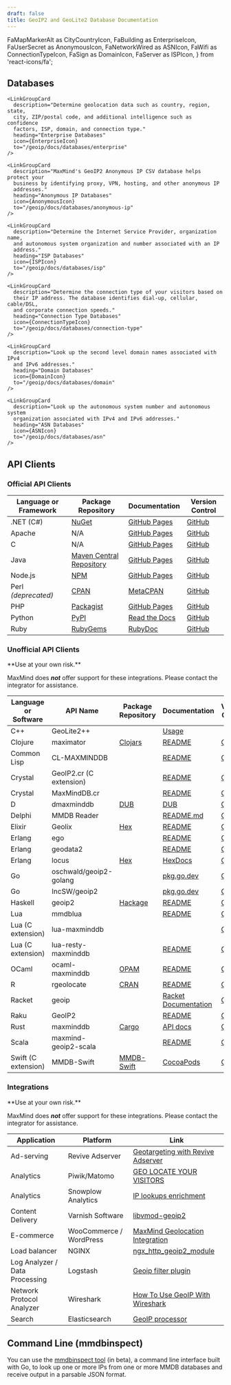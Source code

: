 ```yaml
---
draft: false
title: GeoIP2 and GeoLite2 Database Documentation
---
```


  FaMapMarkerAlt as CityCountryIcon,
  FaBuilding as EnterpriseIcon,
  FaUserSecret as AnonymousIcon,
  FaNetworkWired as ASNIcon,
  FaWifi as ConnectionTypeIcon,
  FaSign as DomainIcon,
  FaServer as ISPIcon,
 } from 'react-icons/fa';

## Databases

<LinkGroupContainer>
  <LinkGroup>
    <LinkGroupCard
      description="Determine the country, subdivisions (regions), city, and
      postal code associated with IPv4 and IPv6 addresses worldwide."
      heading="City and Country Databases"
      icon={CityCountryIcon}
      to="/geoip/docs/databases/city-and-country"
    />

    <LinkGroupCard
      description="Determine geolocation data such as country, region, state,
      city, ZIP/postal code, and additional intelligence such as confidence
      factors, ISP, domain, and connection type."
      heading="Enterprise Databases"
      icon={EnterpriseIcon}
      to="/geoip/docs/databases/enterprise"
    />

    <LinkGroupCard
      description="MaxMind's GeoIP2 Anonymous IP CSV database helps protect your
      business by identifying proxy, VPN, hosting, and other anonymous IP
      addresses."
      heading="Anonymous IP Databases"
      icon={AnonymousIcon}
      to="/geoip/docs/databases/anonymous-ip"
    />

    <LinkGroupCard
      description="Determine the Internet Service Provider, organization name,
      and autonomous system organization and number associated with an IP
      address."
      heading="ISP Databases"
      icon={ISPIcon}
      to="/geoip/docs/databases/isp"
    />

    <LinkGroupCard
      description="Determine the connection type of your visitors based on
      their IP address. The database identifies dial-up, cellular, cable/DSL,
      and corporate connection speeds."
      heading="Connection Type Databases"
      icon={ConnectionTypeIcon}
      to="/geoip/docs/databases/connection-type"
    />

    <LinkGroupCard
      description="Look up the second level domain names associated with IPv4
      and IPv6 addresses."
      heading="Domain Databases"
      icon={DomainIcon}
      to="/geoip/docs/databases/domain"
    />

    <LinkGroupCard
      description="Look up the autonomous system number and autonomous system
      organization associated with IPv4 and IPv6 addresses."
      heading="ASN Databases"
      icon={ASNIcon}
      to="/geoip/docs/databases/asn"
    />
  </LinkGroup>
</LinkGroupContainer>

## API Clients
### Official API Clients

| Language or Framework | Package Repository                                                                                                            | Documentation                                              | Version Control                                    |
| --------------------- | ----------------------------------------------------------------------------------------------------------------------------- | ---------------------------------------------------------- | -------------------------------------------------- |
| .NET (C#)             | [NuGet](https://www.nuget.org/packages/MaxMind.GeoIP2/)                                                                       | [GitHub Pages](https://maxmind.github.io/GeoIP2-dotnet/)   | [GitHub](https://github.com/maxmind/GeoIP2-dotnet) |
| Apache                | N/A                                                                                                                           | [GitHub Pages](http://maxmind.github.io/mod_maxminddb/)    | [GitHub](https://github.com/maxmind/mod_maxminddb) |
| C                     | N/A                                                                                                                           | [GitHub Pages](http://maxmind.github.io/libmaxminddb/)     | [GitHub](https://github.com/maxmind/libmaxminddb)  |
| Java                  | [Maven Central Repository](https://search.maven.org/#search%7Cga%7C1%7Cg%3A%22com.maxmind.geoip2%22%20AND%20a%3A%22geoip2%22) | [GitHub Pages](https://maxmind.github.io/GeoIP2-java/)     | [GitHub](https://github.com/maxmind/GeoIP2-java)   |
| Node.js               | [NPM](https://npmjs.com/package/@maxmind/geoip2-node)                                                                         | [GitHub Pages](https://maxmind.github.io/GeoIP2-node/)     | [GitHub](https://github.com/maxmind/GeoIP2-node)   |
| Perl *(deprecated)*   | [CPAN](https://metacpan.org/release/GeoIP2)                                                                                   | [MetaCPAN](https://metacpan.org/release/GeoIP2)            | [GitHub](https://github.com/maxmind/GeoIP2-perl)   |
| PHP                   | [Packagist](https://packagist.org/packages/geoip2/geoip2)                                                                     | [GitHub Pages](https://maxmind.github.io/GeoIP2-php/)      | [GitHub](https://github.com/maxmind/GeoIP2-php)    |
| Python                | [PyPI](https://pypi.python.org/pypi/geoip2)                                                                                   | [Read the Docs](https://geoip2.readthedocs.org/en/latest/) | [GitHub](https://github.com/maxmind/GeoIP2-python) |
| Ruby                  | [RubyGems](https://rubygems.org/gems/maxmind-geoip2)                                                                          | [RubyDoc](https://www.rubydoc.info/gems/maxmind-geoip2)    | [GitHub](https://github.com/maxmind/GeoIP2-ruby)   |

### Unofficial API Clients

<Alert type="warning">
  **Use at your own risk.**

  MaxMind does ***not*** offer support for these integrations. Please contact
  the integrator for assistance.
</Alert>

| Language or Software | API Name                | Package Repository                                                    | Documentation                                                                      | Version Control                                              |
| -------------------- | ----------------------- | --------------------------------------------------------------------- | ---------------------------------------------------------------------------------- | ------------------------------------------------------------ |
| C++                  | GeoLite2++              |                                                                       | [Usage](https://www.ccoderun.ca/GeoLite2++/api/usage.html)                         |                                                              |
| Clojure              | maximator               | [Clojars](https://clojars.org/com.oscaro/maximator)                   | [README](https://github.com/oscaro/maximator/blob/master/README.md)                | [GitHub](https://github.com/oscaro/maximator)                |
| Common Lisp          | CL-MAXMINDDB            |                                                                       | [README](https://github.com/turtle-bazon/cl-maxminddb/blob/hg/README.md)           | [GitHub](https://github.com/turtle-bazon/cl-maxminddb)       |
| Crystal              | GeoIP2.cr (C extension) |                                                                       | [README](https://github.com/delef/geoip2.cr/blob/master/README.md)                 | [GitHub](https://github.com/delef/geoip2.cr)                 |
| Crystal              | MaxMindDB.cr            |                                                                       | [README](https://github.com/delef/maxminddb.cr/blob/master/README.md)              | [GitHub](https://github.com/delef/maxminddb.cr)              |
| D                    | dmaxminddb              | [DUB](https://code.dlang.org/packages/dmaxminddb)                     | [DUB](https://code.dlang.org/packages/dmaxminddb)                                  | [GitHub](https://github.com/maxpoulin64/dmaxminddb)          |
| Delphi               | MMDB Reader             |                                                                       | [README.md](https://github.com/optinsoft/MMDBReader/blob/master/README.md)         | [GitHub](https://github.com/optinsoft/MMDBReader)            |
| Elixir               | Geolix                  | [Hex](https://hex.pm/packages/geolix)                                 | [README](https://github.com/mneudert/geolix/blob/master/README.md)                 | [GitHub](https://github.com/mneudert/geolix)                 |
| Erlang               | ego                     |                                                                       | [README](https://github.com/jflatow/ego/blob/master/README)                        | [GitHub](https://github.com/jflatow/ego/tree/master)         |
| Erlang               | geodata2                |                                                                       | [README](https://github.com/brigadier/geodata2/blob/master/README.md)              | [GitHub](https://github.com/brigadier/geodata2)              |
| Erlang               | locus                   | [Hex](https://hex.pm/packages/locus)                                  | [HexDocs](https://hexdocs.pm/locus/)                                               | [GitHub](https://github.com/g-andrade/locus)                 |
| Go                   | oschwald/geoip2-golang  |                                                                       | [pkg.go.dev](https://pkg.go.dev/github.com/oschwald/geoip2-golang?tab=doc)         | [GitHub](https://github.com/oschwald/geoip2-golang)          |
| Go                   | IncSW/geoip2            |                                                                       | [pkg.go.dev](https://pkg.go.dev/github.com/IncSW/geoip2?tab=doc)                   | [GitHub](https://github.com/IncSW/geoip2)                    |
| Haskell              | geoip2                  | [Hackage](https://hackage.haskell.org/package/geoip2)                 | [README](https://github.com/ondrap/geoip2/blob/master/README.md)                   | [GitHub](https://github.com/ondrap/geoip2)                   |
| Lua                  | mmdblua                 |                                                                       | [README](https://github.com/daurnimator/mmdblua/blob/master/README.md)             | [GitHub](https://github.com/daurnimator/mmdblua)             |
| Lua (C extension)    | lua-maxminddb           |                                                                       |                                                                                    | [GitHub](https://github.com/fabled/lua-maxminddb)            |
| Lua (C extension)    | lua-resty-maxminddb     |                                                                       | [README](https://github.com/anjia0532/lua-resty-maxminddb/blob/master/README.md)   | [GitHub](https://github.com/anjia0532/lua-resty-maxminddb)   |
| OCaml                | ocaml-maxminddb         | [OPAM](https://opam.ocaml.org/packages/maxminddb/maxminddb.0.5/)      | [README](https://github.com/fxfactorial/ocaml-maxminddb/blob/master/README.md)     | [GitHub](https://github.com/fxfactorial/ocaml-maxminddb)     |
| R                    | rgeolocate              | [CRAN](https://cran.r-project.org/web/packages/rgeolocate/index.html) | [README](https://github.com/Ironholds/rgeolocate/blob/master/README.md)            | [GitHub](https://github.com/Ironholds/rgeolocate)            |
| Racket               | geoip                   |                                                                       | [Racket Documentation](https://docs.racket-lang.org/geoip/index.html)              | [GitHub](https://github.com/Bogdanp/racket-geoip)            |
| Raku                 | GeoIP2                  |                                                                       | [README](https://github.com/bbkr/GeoIP2/blob/master/README.md)                     | [GitHub](https://github.com/bbkr/GeoIP2)                     |
| Rust                 | maxminddb               | [Cargo](https://crates.io/crates/maxminddb)                           | [API docs](https://oschwald.github.io/maxminddb-rust/maxminddb/struct.Reader.html) | [GitHub](https://github.com/oschwald/maxminddb-rust)         |
| Scala                | maxmind-geoip2-scala    |                                                                       | [README](https://github.com/Sanoma-CDA/maxmind-geoip2-scala/blob/master/README.md) | [GitHub](https://github.com/Sanoma-CDA/maxmind-geoip2-scala) |
| Swift (C extension)  | MMDB-Swift              | [MMDB-Swift](https://cocoapods.org/pods/MMDB-Swift)                   | [CocoaPods](https://cocoapods.org/pods/MMDB-Swift)                                 | [GitHub](https://github.com/lexrus/MMDB-Swift)               |

### Integrations

<Alert type="warning">
  **Use at your own risk.**

  MaxMind does ***not*** offer support for these integrations. Please contact
  the integrator for assistance.
</Alert>

| Application                    | Platform                | Link                                                                                                                    |
| ------------------------------ | ----------------------- | ----------------------------------------------------------------------------------------------------------------------- |
| Ad-serving                     | Revive Adserver         | [Geotargeting with Revive Adserver](https://www.revive-adserver.com/faq/geotargeting-with-revive-adserver/)             |
| Analytics                      | Piwik/Matomo            | [GEO LOCATE YOUR VISITORS](https://matomo.org/docs/geo-locate/)                                                         |
| Analytics                      | Snowplow Analytics      | [IP lookups enrichment](https://github.com/snowplow/snowplow/wiki/IP-lookups-enrichment)                                |
| Content Delivery               | Varnish Software        | [libvmod-geoip2](https://github.com/fgsch/libvmod-geoip2)                                                               |
| E-commerce                     | WooCommerce / WordPress | [MaxMind Geolocation Integration](https://docs.woocommerce.com/document/maxmind-geolocation-integration/)               |
| Load balancer                  | NGINX                   | [ngx_http_geoip2_module](https://github.com/leev/ngx_http_geoip2_module)                                                |
| Log Analyzer / Data Processing | Logstash                | [Geoip filter plugin](https://www.elastic.co/guide/en/logstash/current/plugins-filters-geoip.html)                      |
| Network Protocol Analyzer      | Wireshark               | [How To Use GeoIP With Wireshark](https://gitlab.com/wireshark/wireshark/-/wikis/HowToUseGeoIP)                         |
| Search                         | Elasticsearch           | [GeoIP processor](https://www.elastic.co/guide/en/elasticsearch/reference/current/geoip-processor.html#geoip-processor) |

## Command Line (mmdbinspect)

You can use the [mmdbinspect tool](https://github.com/maxmind/mmdbinspect) (in
beta), a command line interface built with Go, to look up one or more IPs from
one or more MMDB databases and receive output in a parsable JSON format.

